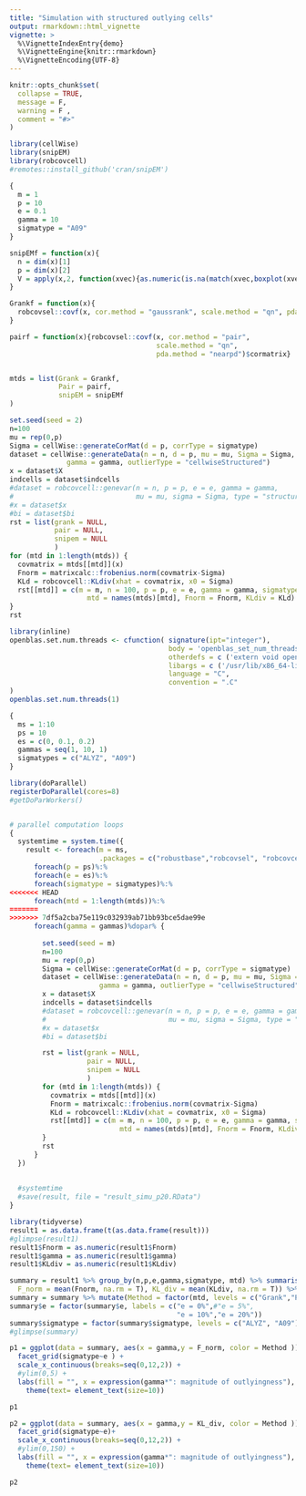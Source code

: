 ```yaml
---
title: "Simulation with structured outlying cells"
output: rmarkdown::html_vignette
vignette: >
  %\VignetteIndexEntry{demo}
  %\VignetteEngine{knitr::rmarkdown}
  %\VignetteEncoding{UTF-8}
---
```


```r
knitr::opts_chunk$set(
  collapse = TRUE, 
  message = F, 
  warning = F , 
  comment = "#>"
)
```

```r
library(cellWise)
library(snipEM)
library(robcovcell)
#remotes::install_github('cran/snipEM')
```


```r

{
  m = 1
  p = 10
  e = 0.1
  gamma = 10
  sigmatype = "A09"
}

snipEMf = function(x){
  n = dim(x)[1]
  p = dim(x)[2]
  V = apply(x,2, function(xvec){as.numeric(is.na(match(xvec,boxplot(xvec,plot=FALSE)$out)))} )
}

Grankf = function(x){
  robcovsel::covf(x, cor.method = "gaussrank", scale.method = "qn", pda.method = F)$cormatrix
}

pairf = function(x){robcovsel::covf(x, cor.method = "pair", 
                                    scale.method = "qn", 
                                    pda.method = "nearpd")$cormatrix}


mtds = list(Grank = Grankf,
            Pair = pairf,
            snipEM = snipEMf
)

```



```r
set.seed(seed = 2)
n=100
mu = rep(0,p)
Sigma = cellWise::generateCorMat(d = p, corrType = sigmatype)
dataset = cellWise::generateData(n = n, d = p, mu = mu, Sigma = Sigma, perout = e,
              gamma = gamma, outlierType = "cellwiseStructured")
x = dataset$X
indcells = dataset$indcells
#dataset = robcovcell::genevar(n = n, p = p, e = e, gamma = gamma, 
#                              mu = mu, sigma = Sigma, type = "structured")
#x = dataset$x
#bi = dataset$bi
rst = list(grank = NULL,
           pair = NULL,
           snipem = NULL
           )
for (mtd in 1:length(mtds)) {
  covmatrix = mtds[[mtd]](x)
  Fnorm = matrixcalc::frobenius.norm(covmatrix-Sigma)
  KLd = robcovcell::KLdiv(xhat = covmatrix, x0 = Sigma)
  rst[[mtd]] = c(m = m, n = 100, p = p, e = e, gamma = gamma, sigmatype = sigmatype,
                   mtd = names(mtds)[mtd], Fnorm = Fnorm, KLdiv = KLd)
}
rst
```








```r
library(inline)
openblas.set.num.threads <- cfunction( signature(ipt="integer"),
                                       body = 'openblas_set_num_threads(*ipt);',
                                       otherdefs = c ('extern void openblas_set_num_threads(int);'),
                                       libargs = c ('/usr/lib/x86_64-linux-gnu/openblas-pthread/libblas.so'),
                                       language = "C",
                                       convention = ".C"
)
openblas.set.num.threads(1)
```





```r

{
  ms = 1:10
  ps = 10
  es = c(0, 0.1, 0.2)
  gammas = seq(1, 10, 1)
  sigmatypes = c("ALYZ", "A09")
}

library(doParallel)
registerDoParallel(cores=8)
#getDoParWorkers()


# parallel computation loops
{
  systemtime = system.time({
    result <- foreach(m = ms, 
                      .packages = c("robustbase","robcovsel", "robcovcell"))%:%
      foreach(p = ps)%:%
      foreach(e = es)%:%
      foreach(sigmatype = sigmatypes)%:%
<<<<<<< HEAD
      foreach(mtd = 1:length(mtds))%:%
=======
>>>>>>> 7df5a2cba75e119c032939ab71bb93bce5dae99e
      foreach(gamma = gammas)%dopar% {
        
        set.seed(seed = m)
        n=100
        mu = rep(0,p)
        Sigma = cellWise::generateCorMat(d = p, corrType = sigmatype)
        dataset = cellWise::generateData(n = n, d = p, mu = mu, Sigma = Sigma, perout = e,
                      gamma = gamma, outlierType = "cellwiseStructured")
        x = dataset$X
        indcells = dataset$indcells
        #dataset = robcovcell::genevar(n = n, p = p, e = e, gamma = gamma, 
        #                              mu = mu, sigma = Sigma, type = "structured")
        #x = dataset$x
        #bi = dataset$bi

        rst = list(grank = NULL,
                   pair = NULL,
                   snipem = NULL
                   )
        for (mtd in 1:length(mtds)) {
          covmatrix = mtds[[mtd]](x)
          Fnorm = matrixcalc::frobenius.norm(covmatrix-Sigma)
          KLd = robcovcell::KLdiv(xhat = covmatrix, x0 = Sigma)
          rst[[mtd]] = c(m = m, n = 100, p = p, e = e, gamma = gamma, sigmatype = sigmatype,
                           mtd = names(mtds)[mtd], Fnorm = Fnorm, KLdiv = KLd)
        }
        rst
      }
  })
  
  
  #systemtime
  #save(result, file = "result_simu_p20.RData")
}
```

```r
library(tidyverse)
result1 = as.data.frame(t(as.data.frame(result)))
#glimpse(result1)
result1$Fnorm = as.numeric(result1$Fnorm)
result1$gamma = as.numeric(result1$gamma)
result1$KLdiv = as.numeric(result1$KLdiv)

summary = result1 %>% group_by(n,p,e,gamma,sigmatype, mtd) %>% summarise(
  F_norm = mean(Fnorm, na.rm = T), KL_div = mean(KLdiv, na.rm = T)) %>% ungroup()
summary = summary %>% mutate(Method = factor(mtd, levels = c("Grank","Pearson","MCD",  "OGK", "Pair","snipEM", "snipEM2", "Cellweight", "Cellweight2", "DI", "DDC")))
summary$e = factor(summary$e, labels = c("e = 0%",#"e = 5%",
                                         "e = 10%","e = 20%"))
summary$sigmatype = factor(summary$sigmatype, levels = c("ALYZ", "A09"))
#glimpse(summary)
```


```r

p1 = ggplot(data = summary, aes(x = gamma,y = F_norm, color = Method ))+geom_line()+geom_point()+
  facet_grid(sigmatype~e ) +
  scale_x_continuous(breaks=seq(0,12,2)) +
  #ylim(0,5) +
  labs(fill = "", x = expression(gamma*": magnitude of outlyingness"), y = expression(Fnorm))+ 
    theme(text= element_text(size=10))

p1


```

```r
p2 = ggplot(data = summary, aes(x = gamma,y = KL_div, color = Method ))+geom_line()+geom_point()+
  facet_grid(sigmatype~e)+
  scale_x_continuous(breaks=seq(0,12,2)) +
  #ylim(0,150) +
  labs(fill = "", x = expression(gamma*": magnitude of outlyingness"), y = expression(KLdiv))+ 
    theme(text= element_text(size=10))

p2


```


